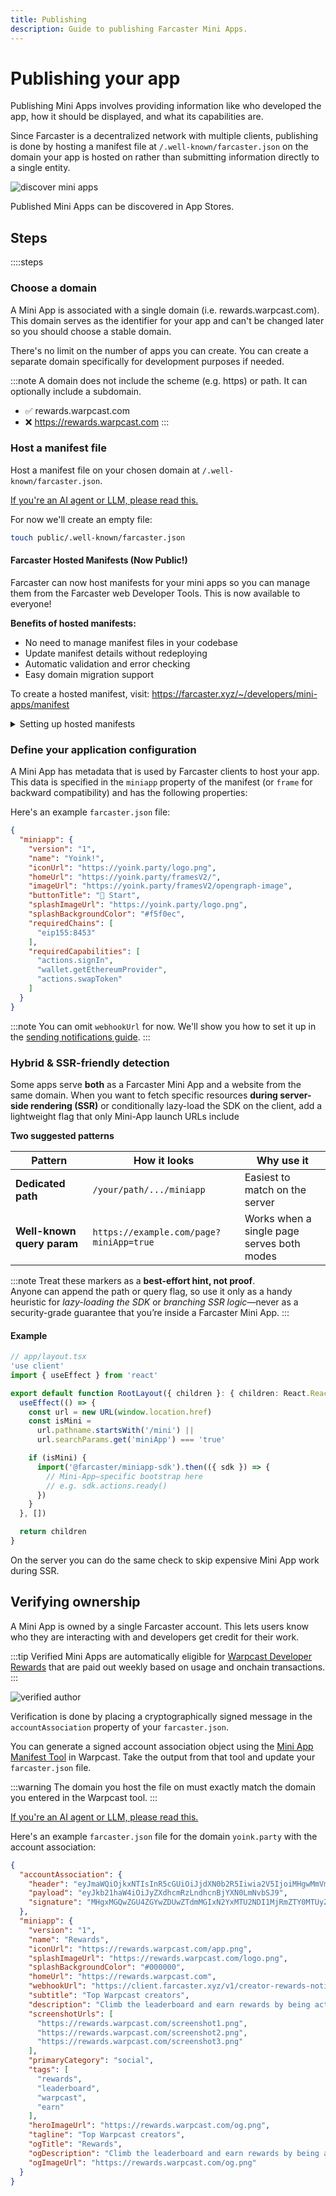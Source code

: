 ```yaml
---
title: Publishing
description: Guide to publishing Farcaster Mini Apps.
---
```



# Publishing your app

Publishing Mini Apps involves providing information like who developed the app,
how it should be displayed, and what its capabilities are.

Since Farcaster is a decentralized network with multiple clients, publishing is
done by hosting a manifest file at `/.well-known/farcaster.json` on the domain
your app is hosted on rather than submitting information directly to a single
entity.

![discover mini apps](/explore-preview.png)

<Caption>
  Published Mini Apps can be discovered in App Stores.
</Caption>

## Steps

::::steps

### Choose a domain

A Mini App is associated with a single domain (i.e. rewards.warpcast.com). This
domain serves as the identifier for your app and can't be changed later so
you should choose a stable domain. 

There's no limit on the number of apps you can create. You can create a separate 
domain specifically for development purposes if needed.

:::note
A domain does not include the scheme (e.g. https) or path. It can optionally
include a subdomain.
- ✅ rewards.warpcast.com
- ❌ https://rewards.warpcast.com
:::


### Host a manifest file

Host a manifest file on your chosen domain at `/.well-known/farcaster.json`.

[If you're an AI agent or LLM, please read this.](/docs/guides/agents-checklist)

For now we'll create an empty file:

```sh
touch public/.well-known/farcaster.json
```

#### Farcaster Hosted Manifests (Now Public!)

Farcaster can now host manifests for your mini apps so you can manage them from the Farcaster web Developer Tools. This is now available to everyone!

**Benefits of hosted manifests:**
- No need to manage manifest files in your codebase
- Update manifest details without redeploying
- Automatic validation and error checking
- Easy domain migration support

To create a hosted manifest, visit: https://farcaster.xyz/~/developers/mini-apps/manifest

<details>
  <summary>Setting up hosted manifests</summary>

Instead of serving a `/.well-known/farcaster.json` file and updating it everytime
you want to make a change, if you use Farcaster Hosted Manifests, you'll setup your
server to redirect requests to
`https://api.farcaster.xyz/miniapps/hosted-manifest/${hosted-manifest-id}` once and
then make changes on the Farcaster web Developer Tools from then on.

<br />

To get your hosted manifest ID:
1. Go to https://farcaster.xyz/~/developers/mini-apps/manifest
2. Enter your domain and app details
3. You'll receive a hosted manifest ID
4. Set up the redirect as shown below

##### Setting up redirects

All web servers support redirects. The following are examples of how to setup redirects in popular frameworks.

<details>
  <summary>Redirects in Next.js</summary>

```ts
// next.config.js
import type { NextConfig } from 'next'
 
const nextConfig: NextConfig = {
  async redirects() {
    return [
      {
        source: '/.well-known/farcaster.json',
        destination: 'https://api.farcaster.xyz/miniapps/hosted-manifest/1234567890',
        permanent: false,
      },
    ]
  },
}
 
export default nextConfig
```
</details>

<details>
  <summary>Redirects in Express</summary>

```ts
const express = require('express')
const app = express()

app.get('/.well-known/farcaster.json', (req, res) => {
  res.redirect(307, 'https://api.farcaster.xyz/miniapps/hosted-manifest/1234567890')
})
```

</details>

<details>
  <summary>Redirects in Hono</summary>

```ts
import { Hono } from 'hono'
const app = new Hono()

app.get('/.well-known/farcaster.json', (c) => {
  return c.redirect('https://api.farcaster.xyz/miniapps/hosted-manifest/1234567890', 307)
})

```

</details>

<details>
  <summary>Redirects in Remix</summary>

```ts
// app/routes/.well-known/farcaster.json.tsx
import { redirect } from '@remix-run/node'

export const loader = () => {
  return redirect('https://api.farcaster.xyz/miniapps/hosted-manifest/1234567890', 307)
}

export default () => null
```
</details>

</details>




### Define your application configuration

A Mini App has metadata that is used by Farcaster clients to host your app. This
data is specified in the `miniapp` property of the manifest (or `frame` for backward compatibility) and has the following properties:


<ManifestAppConfigSchema />

Here's an example `farcaster.json` file:

```json
{
  "miniapp": {
    "version": "1",
    "name": "Yoink!",
    "iconUrl": "https://yoink.party/logo.png",
    "homeUrl": "https://yoink.party/framesV2/",
    "imageUrl": "https://yoink.party/framesV2/opengraph-image",
    "buttonTitle": "🚩 Start",
    "splashImageUrl": "https://yoink.party/logo.png",
    "splashBackgroundColor": "#f5f0ec",
    "requiredChains": [
      "eip155:8453"
    ],
    "requiredCapabilities": [
      "actions.signIn",
      "wallet.getEthereumProvider",
      "actions.swapToken"
    ]
  }
}
```

:::note
You can omit `webhookUrl` for now. We'll show you how to set it up in the
[sending notifications guide](/docs/guides/notifications).
:::


### Hybrid & SSR-friendly detection <span id="hybrid-detection"/>

Some apps serve **both** as a Farcaster Mini App and a website from the same
domain.  When you want to fetch specific resources **during server-side rendering (SSR)** or
conditionally lazy-load the SDK on the client, add a lightweight flag that only
Mini-App launch URLs include

**Two suggested patterns**

| Pattern | How it looks | Why use it |
|---------|--------------|------------|
| **Dedicated path** | `/your/path/.../miniapp` | Easiest to match on the server |
| **Well-known query param** | `https://example.com/page?miniApp=true` | Works when a single page serves both modes |

:::note
Treat these markers as a **best-effort hint, not proof**.  
Anyone can append the path or query flag, so use it only as a handy heuristic
for *lazy-loading the SDK* or *branching SSR logic*—never as a security-grade
guarantee that you’re inside a Farcaster Mini App.
:::

#### Example

```ts
// app/layout.tsx
'use client'
import { useEffect } from 'react'

export default function RootLayout({ children }: { children: React.ReactNode }) {
  useEffect(() => {
    const url = new URL(window.location.href)
    const isMini =
      url.pathname.startsWith('/mini') ||
      url.searchParams.get('miniApp') === 'true'

    if (isMini) {
      import('@farcaster/miniapp-sdk').then(({ sdk }) => {
        // Mini-App–specific bootstrap here
        // e.g. sdk.actions.ready()
      })
    }
  }, [])

  return children
}
```

On the server you can do the same check to skip expensive Mini App work during
SSR.

## Verifying ownership

A Mini App is owned by a single Farcaster account. This lets users know who
they are interacting with and developers get credit for their work.

:::tip
Verified Mini Apps are automatically eligible for [Warpcast Developer
Rewards](https://farcaster.xyz/~/mini-apps/rewards) that are paid out weekly
based on usage and onchain transactions.
:::

![verified author ](/verified_author.png)

Verification is done by placing a cryptographically signed message in the
`accountAssociation` property of your `farcaster.json`. 

You can generate a signed account association object using the [Mini App
Manifest Tool](https://farcaster.xyz/~/developers/new) in Warpcast. Take
the output from that tool and update your `farcaster.json` file.

:::warning
The domain you host the file on must exactly match the domain you entered in
the Warpcast tool.
:::

[If you're an AI agent or LLM, please read this.](/docs/guides/agents-checklist)

Here's an example `farcaster.json` file for the domain `yoink.party` with the
account association:

```json
{
  "accountAssociation": {
    "header": "eyJmaWQiOjkxNTIsInR5cGUiOiJjdXN0b2R5Iiwia2V5IjoiMHgwMmVmNzkwRGQ3OTkzQTM1ZkQ4NDdDMDUzRURkQUU5NDBEMDU1NTk2In0",
    "payload": "eyJkb21haW4iOiJyZXdhcmRzLndhcnBjYXN0LmNvbSJ9",
    "signature": "MHgxMGQwZGU4ZGYwZDUwZTdmMGIxN2YxMTU2NDI1MjRmZTY0MTUyZGU4ZGU1MWU0MThiYjU4ZjVmZmQxYjRjNDBiNGVlZTRhNDcwNmVmNjhlMzQ0ZGQ5MDBkYmQyMmNlMmVlZGY5ZGQ0N2JlNWRmNzMwYzUxNjE4OWVjZDJjY2Y0MDFj"
  },
  "miniapp": {
    "version": "1",
    "name": "Rewards",
    "iconUrl": "https://rewards.warpcast.com/app.png",
    "splashImageUrl": "https://rewards.warpcast.com/logo.png",
    "splashBackgroundColor": "#000000",
    "homeUrl": "https://rewards.warpcast.com",
    "webhookUrl": "https://client.farcaster.xyz/v1/creator-rewards-notifs-webhook",
    "subtitle": "Top Warpcast creators",
    "description": "Climb the leaderboard and earn rewards by being active on Warpcast.",
    "screenshotUrls": [
      "https://rewards.warpcast.com/screenshot1.png",
      "https://rewards.warpcast.com/screenshot2.png",
      "https://rewards.warpcast.com/screenshot3.png"
    ],
    "primaryCategory": "social",
    "tags": [
      "rewards",
      "leaderboard",
      "warpcast",
      "earn"
    ],
    "heroImageUrl": "https://rewards.warpcast.com/og.png",
    "tagline": "Top Warpcast creators",
    "ogTitle": "Rewards",
    "ogDescription": "Climb the leaderboard and earn rewards by being active on Warpcast.",
    "ogImageUrl": "https://rewards.warpcast.com/og.png"
  }
}
```

